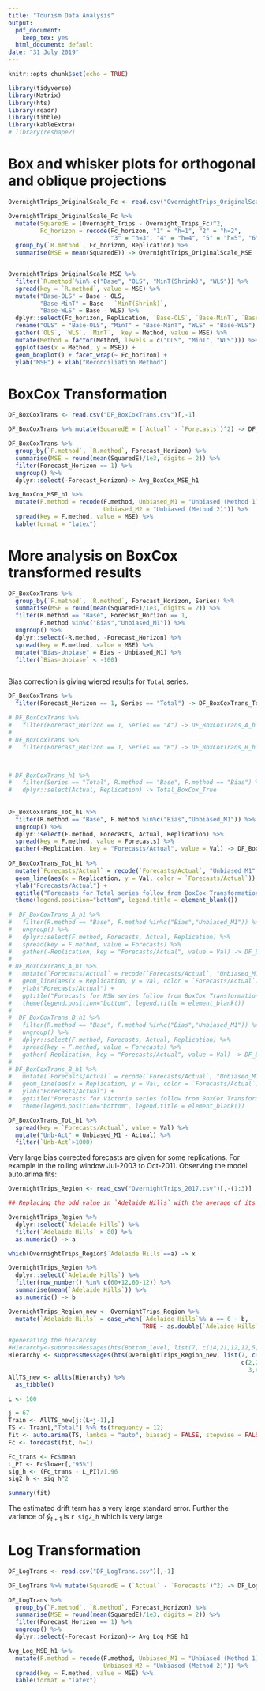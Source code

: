 ```yaml
---
title: "Tourism Data Analysis"
output:
  pdf_document: 
    keep_tex: yes
  html_document: default
date: "31 July 2019"
---
```


```r
knitr::opts_chunk$set(echo = TRUE)

library(tidyverse)
library(Matrix)
library(hts)
library(readr)
library(tibble)
library(kableExtra)
# library(reshape2)
```


# Box and whisker plots for orthogonal and oblique projections



```r
OvernightTrips_OriginalScale_Fc <- read.csv("OvernightTrips_OriginalScale_Fc.csv")[,-1]

OvernightTrips_OriginalScale_Fc %>% 
  mutate(SquaredE = (Overnight_Trips - Overnight_Trips_Fc)^2, 
         Fc_horizon = recode(Fc_horizon, "1" = "h=1", "2" = "h=2",
                             "3" = "h=3", "4" = "h=4", "5" = "h=5", "6" = "h=6")) %>% 
  group_by(`R.method`, Fc_horizon, Replication) %>% 
  summarise(MSE = mean(SquaredE)) -> OvernightTrips_OriginalScale_MSE


OvernightTrips_OriginalScale_MSE %>%
  filter(`R.method`%in% c("Base", "OLS", "MinT(Shrink)", "WLS")) %>%
  spread(key = `R.method`, value = MSE) %>%
  mutate("Base-OLS" = Base - OLS,
         "Base-MinT" = Base - `MinT(Shrink)`,
         "Base-WLS" = Base - WLS) %>%
  dplyr::select(Fc_horizon, Replication, `Base-OLS`, `Base-MinT`, `Base-WLS`) %>%
  rename("OLS" = "Base-OLS", "MinT" = "Base-MinT", "WLS" = "Base-WLS") %>%
  gather(`OLS`, `WLS`, `MinT`,  key = Method, value = MSE) %>%
  mutate(Method = factor(Method, levels = c("OLS", "MinT", "WLS"))) %>%
  ggplot(aes(x = Method, y = MSE)) +
  geom_boxplot() + facet_wrap(~ Fc_horizon) +
  ylab("MSE") + xlab("Reconciliation Method")

```




# BoxCox Transformation

```r
DF_BoxCoxTrans <- read.csv("DF_BoxCoxTrans.csv")[,-1]

DF_BoxCoxTrans %>% mutate(SquaredE = (`Actual` - `Forecasts`)^2) -> DF_BoxCoxTrans

DF_BoxCoxTrans %>%
  group_by(`F.method`, `R.method`, Forecast_Horizon) %>%
  summarise(MSE = round(mean(SquaredE)/1e3, digits = 2)) %>%
  filter(Forecast_Horizon == 1) %>%
  ungroup() %>%
  dplyr::select(-Forecast_Horizon)-> Avg_BoxCox_MSE_h1

Avg_BoxCox_MSE_h1 %>%
  mutate(F.method = recode(F.method, Unbiased_M1 = "Unbiased (Method 1)",
                           Unbiased_M2 = "Unbiased (Method 2)")) %>%
  spread(key = F.method, value = MSE) %>%
  kable(format = "latex")

```

# More analysis on BoxCox transformed results

```r
DF_BoxCoxTrans %>% 
  group_by(`F.method`, `R.method`, Forecast_Horizon, Series) %>% 
  summarise(MSE = round(mean(SquaredE)/1e3, digits = 2)) %>% 
  filter(R.method == "Base", Forecast_Horizon == 1, 
         F.method %in%c("Bias","Unbiased_M1")) %>% 
  ungroup() %>% 
  dplyr::select(-R.method, -Forecast_Horizon) %>% 
  spread(key = F.method, value = MSE) %>% 
  mutate("Bias-Unbiase" = Bias - Unbiased_M1) %>% 
  filter(`Bias-Unbiase` < -100)



```

Bias correction is giving wiered results for `Total` series. 

```r
DF_BoxCoxTrans %>% 
  filter(Forecast_Horizon == 1, Series == "Total") -> DF_BoxCoxTrans_Tot_h1

# DF_BoxCoxTrans %>% 
#   filter(Forecast_Horizon == 1, Series == "A") -> DF_BoxCoxTrans_A_h1
# 
# DF_BoxCoxTrans %>% 
#   filter(Forecast_Horizon == 1, Series == "B") -> DF_BoxCoxTrans_B_h1



# DF_BoxCoxTrans_h1 %>% 
#   filter(Series == "Total", R.method == "Base", F.method == "Bias") %>% 
#   dplyr::select(Actual, Replication) -> Total_BoxCox_True
  
  
DF_BoxCoxTrans_Tot_h1 %>% 
  filter(R.method == "Base", F.method %in%c("Bias","Unbiased_M1")) %>%
  ungroup() %>% 
  dplyr::select(F.method, Forecasts, Actual, Replication) %>% 
  spread(key = F.method, value = Forecasts) %>% 
  gather(-Replication, key = "Forecasts/Actual", value = Val) -> DF_BoxCoxTrans_Tot_h1
  
DF_BoxCoxTrans_Tot_h1 %>% 
  mutate(`Forecasts/Actual` = recode(`Forecasts/Actual`, "Unbiased_M1" = "Unbiased")) %>%   ggplot() + 
  geom_line(aes(x = Replication, y = Val, color = `Forecasts/Actual`)) + 
  ylab("Forecasts/Actual") + 
  ggtitle("Forecasts for Total series follow from BoxCox Transformation") + 
  theme(legend.position="bottom", legend.title = element_blank()) 
  
#  DF_BoxCoxTrans_A_h1 %>% 
#   filter(R.method == "Base", F.method %in%c("Bias","Unbiased_M1")) %>%
#   ungroup() %>% 
#   dplyr::select(F.method, Forecasts, Actual, Replication) %>% 
#   spread(key = F.method, value = Forecasts) %>% 
#   gather(-Replication, key = "Forecasts/Actual", value = Val) -> DF_BoxCoxTrans_A_h1
#   
# DF_BoxCoxTrans_A_h1 %>% 
#   mutate(`Forecasts/Actual` = recode(`Forecasts/Actual`, "Unbiased_M1" = "Unbiased")) %>%   ggplot() + 
#   geom_line(aes(x = Replication, y = Val, color = `Forecasts/Actual`)) + 
#   ylab("Forecasts/Actual") + 
#   ggtitle("Forecasts for NSW series follow from BoxCox Transformation") + 
#   theme(legend.position="bottom", legend.title = element_blank()) 
#  
#  DF_BoxCoxTrans_B_h1 %>% 
#   filter(R.method == "Base", F.method %in%c("Bias","Unbiased_M1")) %>%
#   ungroup() %>% 
#   dplyr::select(F.method, Forecasts, Actual, Replication) %>% 
#   spread(key = F.method, value = Forecasts) %>% 
#   gather(-Replication, key = "Forecasts/Actual", value = Val) -> DF_BoxCoxTrans_B_h1
#   
# DF_BoxCoxTrans_B_h1 %>% 
#   mutate(`Forecasts/Actual` = recode(`Forecasts/Actual`, "Unbiased_M1" = "Unbiased")) %>%   ggplot() + 
#   geom_line(aes(x = Replication, y = Val, color = `Forecasts/Actual`)) + 
#   ylab("Forecasts/Actual") + 
#   ggtitle("Forecasts for Victoria series follow from BoxCox Transformation") + 
#   theme(legend.position="bottom", legend.title = element_blank()) 


```

```r

DF_BoxCoxTrans_Tot_h1 %>% 
  spread(key = `Forecasts/Actual`, value = Val) %>% 
  mutate("Unb-Act" = Unbiased_M1 - Actual) %>% 
  filter(`Unb-Act`>1000)

```

Very large bias corrected forecasts are given for some replications. For example in the rolling window Jul-2003 to Oct-2011. Observing the model auto.arima fits: 

```r
OvernightTrips_Region <- read_csv("OvernightTrips_2017.csv")[,-(1:3)]

## Replacing the odd value in `Adelaide Hills` with the average of its adjecent numbers ##

OvernightTrips_Region %>% 
  dplyr::select(`Adelaide Hills`) %>% 
  filter(`Adelaide Hills` > 80) %>% 
  as.numeric() -> a

which(OvernightTrips_Region$`Adelaide Hills`==a) -> x

OvernightTrips_Region %>% 
  dplyr::select(`Adelaide Hills`) %>% 
  filter(row_number() %in% c(60+12,60-12)) %>% 
  summarise(mean(`Adelaide Hills`)) %>% 
  as.numeric() -> b

OvernightTrips_Region_new <- OvernightTrips_Region %>% 
  mutate(`Adelaide Hills` = case_when(`Adelaide Hills`%% a == 0 ~ b, 
                                      TRUE ~ as.double(`Adelaide Hills`)))

#generating the hierarchy
#Hierarchy<-suppressMessages(hts(Bottom_level, list(7, c(14,21,12,12,5,5,7))))
Hierarchy <- suppressMessages(hts(OvernightTrips_Region_new, list(7, c(6,5,4,4,3,3,2), 
                                                                  c(2,2,1,4,4,1,3,1,3,6,7,3,4,3,2,3,
                                                                    3,4,2,3,1,1,1,2,2,3,4))))
AllTS_new <- allts(Hierarchy) %>%
  as_tibble()

L <- 100

```


```r
j = 67
Train <- AllTS_new[j:(L+j-1),]
TS <- Train[,"Total"] %>% ts(frequency = 12)
fit <- auto.arima(TS, lambda = "auto", biasadj = FALSE, stepwise = FALSE, approximation = FALSE)
Fc <- forecast(fit, h=1)

Fc_trans <- Fc$mean
L_PI <- Fc$lower[,"95%"]
sig_h <- (Fc_trans - L_PI)/1.96
sig2_h <- sig_h^2

summary(fit)


```

The estimated drift term has a very large standard error. Further the variance of $\hat{y}_{t+1}$ is `r sig2_h` which is very large

# Log Transformation

```r
DF_LogTrans <- read.csv("DF_LogTrans.csv")[,-1]

DF_LogTrans %>% mutate(SquaredE = (`Actual` - `Forecasts`)^2) -> DF_LogTrans

DF_LogTrans %>% 
  group_by(`F.method`, `R.method`, Forecast_Horizon) %>% 
  summarise(MSE = round(mean(SquaredE)/1e3, digits = 2)) %>% 
  filter(Forecast_Horizon == 1) %>% 
  ungroup() %>% 
  dplyr::select(-Forecast_Horizon)-> Avg_Log_MSE_h1

Avg_Log_MSE_h1 %>% 
  mutate(F.method = recode(F.method, Unbiased_M1 = "Unbiased (Method 1)", 
                           Unbiased_M2 = "Unbiased (Method 2)")) %>% 
  spread(key = F.method, value = MSE) %>% 
  kable(format = "latex")
  
```



